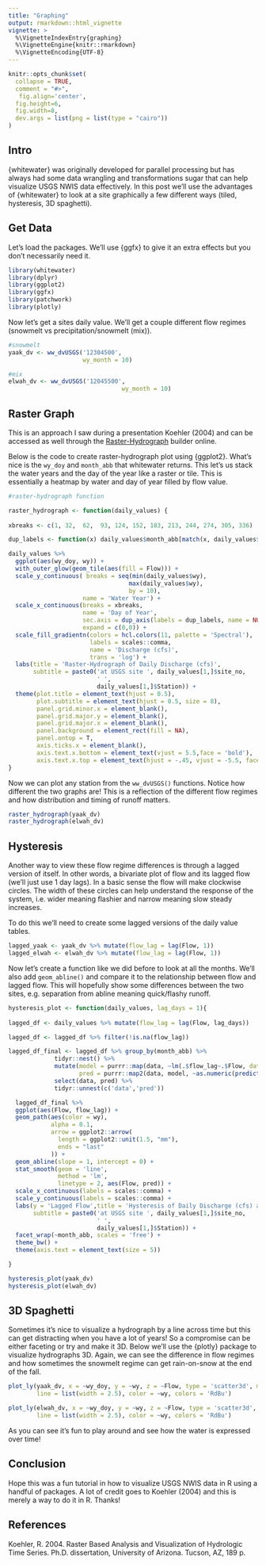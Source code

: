 ```yaml
---
title: "Graphing"
output: rmarkdown::html_vignette
vignette: >
  %\VignetteIndexEntry{graphing}
  %\VignetteEngine{knitr::rmarkdown}
  %\VignetteEncoding{UTF-8}
---
```


```r
knitr::opts_chunk$set(
  collapse = TRUE,
  comment = "#>",
   fig.align='center',
  fig.height=6, 
  fig.width=8,
  dev.args = list(png = list(type = "cairo"))
)

```

## Intro  

{whitewater} was originally developed for parallel processing but has always had some data wrangling and transformations sugar that can help visualize USGS NWIS data effectively. In this post we'll use the advantages of {whitewater} to look at a site graphically a few different ways (tiled, hysteresis, 3D spaghetti).  

## Get Data  

Let's load the packages. We'll use {ggfx} to give it an extra effects but you don't necessarily need it.  

```r
library(whitewater)
library(dplyr)
library(ggplot2)
library(ggfx)
library(patchwork)
library(plotly)
```

Now let's get a sites daily value. We'll get a couple different flow regimes (snowmelt vs precipitation/snowmelt (mix)).  

```r

#snowmelt
yaak_dv <- ww_dvUSGS('12304500',
                     wy_month = 10)

#mix
elwah_dv <- ww_dvUSGS('12045500',
                                wy_month = 10)
```

## Raster Graph  

This is an approach I saw during a presentation Koehler (2004) and can be accessed as well through the [Raster-Hydrograph](https://waterwatch.usgs.gov/index.php?id=wwchart_rastergraph) builder online.  

Below is the code to create raster-hydrograph plot using {ggplot2}. What's nice is the `wy_doy` and `month_abb` that whitewater returns. This let's us stack the water years and the day of the year like a raster or tile. This is essentially a heatmap by water and day of year filled by flow value.    

```r

#raster-hydrograph function

raster_hydrograph <- function(daily_values) {
  
xbreaks <- c(1, 32,  62,  93, 124, 152, 183, 213, 244, 274, 305, 336)

dup_labels <- function(x) daily_values$month_abb[match(x, daily_values$wy_doy)]

daily_values %>% 
  ggplot(aes(wy_doy, wy)) + 
  with_outer_glow(geom_tile(aes(fill = Flow))) +
  scale_y_continuous( breaks = seq(min(daily_values$wy),
                                  max(daily_values$wy),
                                  by = 10),
                     name = 'Water Year') +
  scale_x_continuous(breaks = xbreaks,
                     name = 'Day of Year',
                     sec.axis = dup_axis(labels = dup_labels, name = NULL),
                     expand = c(0,0)) + 
  scale_fill_gradientn(colors = hcl.colors(11, palette = 'Spectral'),
                       labels = scales::comma,
                       name = 'Discharge (cfs)',
                       trans = 'log') +
  labs(title = 'Raster-Hydrograph of Daily Discharge (cfs)',
       subtitle = paste0('at USGS site ', daily_values[1,]$site_no,
                         ' ',
                         daily_values[1,]$Station)) + 
  theme(plot.title = element_text(hjust = 0.5),
        plot.subtitle = element_text(hjust = 0.5, size = 8),
        panel.grid.minor.x = element_blank(),
        panel.grid.major.y = element_blank(),
        panel.grid.major.x = element_blank(),
        panel.background = element_rect(fill = NA),
        panel.ontop = T, 
        axis.ticks.x = element_blank(),
        axis.text.x.bottom = element_text(vjust = 5.5,face = 'bold'), 
        axis.text.x.top = element_text(hjust = -.45, vjust = -5.5, face = 'bold'))
}
```

Now we can plot any station from the `ww_dvUSGS()` functions. Notice how different the two graphs are! This is a reflection of the different flow regimes and how distribution and timing of runoff matters.  


```r
raster_hydrograph(yaak_dv)
raster_hydrograph(elwah_dv)
```


## Hysteresis  

Another way to view these flow regime differences is through a lagged version of itself. In other words, a bivariate plot of flow and its lagged flow (we'll just use 1 day lags). In a basic sense the flow will make clockwise circles. The width of these circles can help understand the response of the system, i.e. wider meaning flashier and narrow meaning slow steady increases.  

To do this we'll need to create some lagged versions of the daily value tables.  

```r
lagged_yaak <- yaak_dv %>% mutate(flow_lag = lag(Flow, 1))
lagged_elwah <- elwah_dv %>% mutate(flow_lag = lag(Flow, 1))

```

Now let's create a function like we did before to look at all the months. We'll also add `geom_abline()` and compare it to the relationship between flow and lagged flow. This will hopefully show some differences between the two sites, e.g. separation from abline meaning quick/flashy runoff.  


```r

hysteresis_plot <- function(daily_values, lag_days = 1){
  
lagged_df <- daily_values %>% mutate(flow_lag = lag(Flow, lag_days))

lagged_df <- lagged_df %>% filter(!is.na(flow_lag))

lagged_df_final <- lagged_df %>% group_by(month_abb) %>% 
             tidyr::nest() %>% 
             mutate(model = purrr::map(data, ~lm(.$flow_lag~.$Flow, data = .)),
                    pred = purrr::map2(data, model, ~as.numeric(predict(.y, .x)))) %>% 
             select(data, pred) %>% 
             tidyr::unnest(c('data','pred'))

  lagged_df_final %>% 
  ggplot(aes(Flow, flow_lag)) + 
  geom_path(aes(color = wy), 
            alpha = 0.1,
            arrow = ggplot2::arrow(
              length = ggplot2::unit(1.5, "mm"),
              ends = "last"
            )) +
  geom_abline(slope = 1, intercept = 0) + 
  stat_smooth(geom = 'line',
              method = 'lm',
              linetype = 2, aes(Flow, pred)) +
  scale_x_continuous(labels = scales::comma) + 
  scale_y_continuous(labels = scales::comma) + 
  labs(y = 'Lagged Flow',title = 'Hysteresis of Daily Discharge (cfs) and Lagged 1-day Daily Discharge (cfs)',
       subtitle = paste0('at USGS site ', daily_values[1,]$site_no,
                         ' ',
                         daily_values[1,]$Station)) + 
  facet_wrap(~month_abb, scales = 'free') +
  theme_bw() +
  theme(axis.text = element_text(size = 5))

}

```

```r
hysteresis_plot(yaak_dv)
hysteresis_plot(elwah_dv)
```


## 3D Spaghetti  

Sometimes it's nice to visualize a hydrograph by a line across time but this can get distracting when you have a lot of years! So a compromise can be either faceting or try and make it 3D. Below we'll use the {plotly} package to visualize hydrographs 3D. Again, we can see the difference in flow regimes and how sometimes the snowmelt regime can get rain-on-snow at the end of the fall.  

```r

plot_ly(yaak_dv, x = ~wy_doy, y = ~wy, z = ~Flow, type = 'scatter3d', mode = 'lines',
        line = list(width = 2.5), color = ~wy, colors = 'RdBu')

plot_ly(elwah_dv, x = ~wy_doy, y = ~wy, z = ~Flow, type = 'scatter3d', mode = 'lines',
        line = list(width = 2.5), color = ~wy, colors = 'RdBu')
```

As you can see it's fun to play around and see how the water is expressed over time!  

## Conclusion  

Hope this was a fun tutorial in how to visualize USGS NWIS data in R using a handful of packages. A lot of credit goes to Koehler (2004) and this is merely a way to do it in R. Thanks!


## References  

Koehler, R. 2004. Raster Based Analysis and Visualization of Hydrologic Time Series. Ph.D. dissertation, University of Arizona. Tucson, AZ, 189 p.

